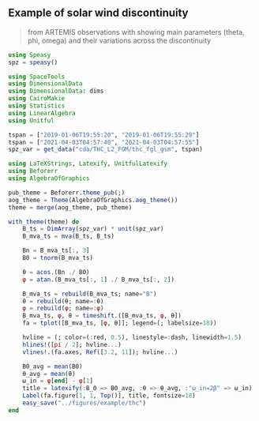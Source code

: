 

## Example of solar wind discontinuity

> from ARTEMIS observations with showing main parameters (theta, phi, omega) and their variations across the discontinuity 

```julia
using Speasy
spz = speasy()

using SpaceTools
using DimensionalData
using DimensionalData: dims
using CairoMakie
using Statistics
using LinearAlgebra
using Unitful

tspan = ["2019-01-06T19:55:20", "2019-01-06T19:55:29"]
tspan = ["2021-04-03T04:57:40", "2021-04-03T04:57:55"]
spz_var = get_data("cda/THC_L2_FGM/thc_fgl_gsm", tspan)
```

```julia
using LaTeXStrings, Latexify, UnitfulLatexify
using Beforerr
using AlgebraOfGraphics

pub_theme = Beforerr.theme_pub(;)
aog_theme = Theme(AlgebraOfGraphics.aog_theme())
theme = merge(aog_theme, pub_theme)

with_theme(theme) do
    B_ts = DimArray(spz_var) * unit(spz_var)
    B_mva_ts = mva(B_ts, B_ts)

    Bn = B_mva_ts[:, 3]
    B0 = tnorm(B_mva_ts)

    θ = acos.(Bn ./ B0)
    φ = atan.(B_mva_ts[:, 1] ./ B_mva_ts[:, 2])

    B_mva_ts = rebuild(B_mva_ts; name="B")
    θ = rebuild(θ; name=:θ)
    φ = rebuild(φ; name=:φ)
    B_mva_ts, φ, θ = timeshift.([B_mva_ts, φ, θ])
    fa = tplot([B_mva_ts, [φ, θ]]; legend=(; labelsize=18))

    hvline = (; color=(:red, 0.5), linestyle=:dash, linewidth=1.5)
    hlines!([pi / 2]; hvline...)
    vlines!.(fa.axes, Ref([3.2, 11]); hvline...)

    B0_avg = mean(B0)
    θ_avg = mean(θ)
    ω_in = φ[end] - φ[1]
    title = latexify(:B_0 => B0_avg, :θ => θ_avg, :"ω_in=2β" => ω_in)
    Label(fa.figure[1, 1, Top()], title, fontsize=18)
    easy_save("../figures/example/thc")
end
```